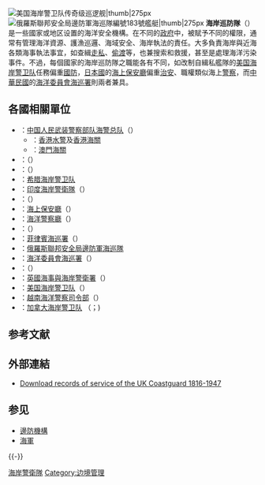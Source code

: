 {{noteTA
|T = zh-hans:海岸警卫队; zh-tw:海岸巡防隊; zh-hk:海岸防衛隊;
|2 = zh-hans:美国海岸警卫队; zh-hant:美國海岸防衛隊;
}}
{{各地中文名
 | left
 | t     = 1
 | name  = Coast Guard
 | cn    = 海岸警卫队
 | tw    = 海岸巡防隊
 | hk    = 海岸防衛隊
}}
[[File:Bertholf_and_Plane_(2259190479).jpg|[[美国海岸警卫队]][[传奇级巡逻舰|传奇级巡逻舰]]|thumb|275px]]
[[File:Russian_coast_guard_vessel_183.jpg|[[俄羅斯聯邦安全局邊防軍海巡隊]]編號183號艦艇|thumb|275px]]
'''海岸巡防隊'''（{{lang-en|Coast guard}}）是一些國家或地区设置的海洋安全機構。在不同的[[政府|政府]]中，被賦予不同的權限，通常有管理海洋資源、護漁巡邏、海域安全、海岸執法的責任。大多負責海岸與近海各類海事執法事宜，如查緝[[走私|走私]]、[[非法移民|偷渡]]等，也兼搜索和救援，甚至是處理海洋污染事件。不過，每個國家的海岸巡防隊之職能各有不同，如改制自緝私艦隊的[[美国海岸警卫队|美国海岸警卫队]]任務偏重[[國防|國防]]，[[日本國|日本國]]的[[海上保安廳|海上保安廳]]偏重[[治安|治安]]、職權類似海上[[警察|警察]]，而[[中華民國|中華民國]]的[[海洋委員會海巡署|海洋委員會海巡署]]則兩者兼具。

== 各國相關單位 ==
*'''{{PRC}}'''：[[中国人民武装警察部队海警总队|中国人民武装警察部队海警总队]]（{{lang|en|China Coast Guard}}）
**'''{{HKG}}'''：[[水警總區|香港水警]]及[[香港海關|香港海關]]
**'''{{MAC}}'''：[[澳門海關|澳門海關]]
*'''{{DEU}}'''：{{le|德國聯邦海岸警卫队|German Federal Coast Guard}}（{{lang|de|Deutsche Küstenwache}}）
*'''{{FRA}}'''：{{le|法國海事憲兵|Maritime Gendarmerie}}（{{lang|fr|Gendarmerie Maritime}}）
*'''{{GRC}}'''：[[希腊海岸警卫队|希腊海岸警卫队]]
*'''{{IND}}'''：[[印度海岸警衛隊|印度海岸警衛隊]]（{{lang|en|Indian Coast Guard}}）
*'''{{ITA}}'''：{{le|意大利海岸防衛隊|Corps of the Port Captaincies – Coast Guard}}（{{lang|it|Guardia Costiera}}）
*'''{{JPN}}'''：[[海上保安廳|海上保安廳]]（{{lang|en|Japan Coast Guard}}）
*'''{{KOR}}'''：[[海洋警察廳|海洋警察廳]]（{{lang|en|Korea Coast Guard}}）
*'''{{MAS}}'''：{{le|馬來西亞海洋執法机构|Malaysian Maritime Enforcement Agency}}（{{lang|en|Malaysian MEA}}）
*'''{{PHI}}'''：[[菲律賓海巡署|菲律賓海巡署]]（{{lang|en|Philippine Coast Guard}}）
*'''{{RUS}}'''：[[俄羅斯聯邦安全局邊防軍海巡隊|俄羅斯聯邦安全局邊防軍海巡隊]]
*'''{{ROC}}'''：[[海洋委員會海巡署|海洋委員會海巡署]]（{{lang|en|Coast Guard Administration, Ocean Affairs Council}}）
*'''{{SIN}}'''：{{le|新加坡警察海岸保卫处|Police Coast Guard}}（{{lang|en|Police Coast Guard}}）
*'''{{UK}}'''：[[英國海事與海岸警衛署|英國海事與海岸警衛署]]（{{lang|en|Maritime and Coastguard Agency}}）
*'''{{USA}}'''：[[美国海岸警卫队|美国海岸警卫队]]（{{lang|en|United States Coast Guard}}）
*'''{{VET}}'''：[[越南海洋警察司令部|越南海洋警察司令部]]（{{lang|vi|Cảnh sát biển Việt Nam}}）
*'''{{CAN}}'''：[[加拿大海岸警卫队|加拿大海岸警卫队]] （{{lang-en|Canadian Coast Guard, CCG}}；{{lang-fr|Garde côtière canadienne, GCC}})

== 参考文献 ==
{{Reflist}}

== 外部連結 ==
{{Commons category|Coast guards}}
* [http://www.nationalarchives.gov.uk/documentsonline/digital-microfilm.asp Download records of service of the UK Coastguard 1816-1947] {{Wayback|url=http://www.nationalarchives.gov.uk/documentsonline/digital-microfilm.asp |date=20120810100255 }}

== 参见 ==
{{Portal box|警察與執法}}
* [[邊防機構|邊防機構]]
* [[海軍|海軍]]

{{-}}
{{Coast guards}}

[[Category:海岸警衛隊|]]
[[Category:边境管理|Category:边境管理]]